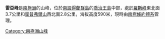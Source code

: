 '''雷亞峰'''是[[南極洲|南極洲]]的山峰，位於[[南設得蘭群島|南設得蘭群島]]的[[喬治王島|喬治王島]]中部，處於[[羅斯峰|羅斯峰]]東北面3.7公里和[[霍普弗爾山|霍普弗爾山]]西北面2.8公里，海拔高度590米，現時由[[南極條約體系|南極條約體系]]管理。

{{coord|62|1|S|58|9|W|display=title}}

{{Antarctica-geo-stub}}
[[Category:南極洲山峰|Category:南極洲山峰]]